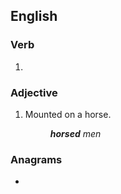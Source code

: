 ==English==

===Verb===
{{head|en|verb form}}

# {{en-past of|horse}}

===Adjective===
{{en-adj|-}}

# Mounted on a horse.
#: '''''horsed''' men''

===Anagrams===
* {{anagrams|en|a=dehors|Rhodes|Rohdes|dehors|hordes|reshod|shoder|shored}}